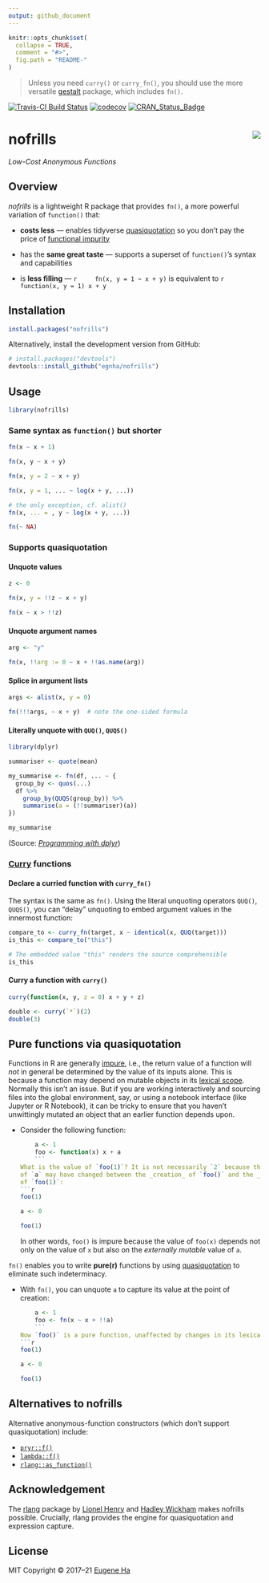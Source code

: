 ```yaml
---
output: github_document
---
```


<!-- README.md is generated from README.Rmd. Please edit that file -->

```r
knitr::opts_chunk$set(
  collapse = TRUE,
  comment = "#>",
  fig.path = "README-"
)
```

> Unless you need `curry()` or `curry_fn()`, you should use the more versatile
[gestalt](https://github.com/egnha/gestalt) package, which includes `fn()`.

[![Travis-CI Build Status](https://travis-ci.org/egnha/nofrills.svg?branch=master)](https://travis-ci.org/egnha/nofrills)
[![codecov](https://codecov.io/gh/egnha/nofrills/branch/master/graph/badge.svg)](https://codecov.io/gh/egnha/nofrills)
[![CRAN_Status_Badge](https://www.r-pkg.org/badges/version/nofrills)](https://cran.r-project.org/package=nofrills)

# nofrills <img src="inst/logo.png" align="right" />

_Low-Cost Anonymous Functions_

## Overview

_nofrills_ is a lightweight R package that provides `fn()`, a more powerful 
variation of `function()` that:

  - **costs less** — enables tidyverse
    [quasiquotation](https://rlang.r-lib.org/reference/quasiquotation.html)
    so you don’t pay the price of
    [functional impurity](#pure-functions-via-quasiquotation)
    
  - has the **same great taste** — supports a superset of `function()`’s syntax
    and capabilities
    
  - is **less filling** —
    ```r
    fn(x, y = 1 ~ x + y)
    ```
    is equivalent to
    ```r
    function(x, y = 1) x + y
    ```

## Installation

```r
install.packages("nofrills")
```

Alternatively, install the development version from GitHub:

```r
# install.packages("devtools")
devtools::install_github("egnha/nofrills")
```

## Usage

```r
library(nofrills)
```

### Same syntax as `function()` but shorter

```r
fn(x ~ x + 1)

fn(x, y ~ x + y)

fn(x, y = 2 ~ x + y)

fn(x, y = 1, ... ~ log(x + y, ...))

# the only exception, cf. alist()
fn(x, ... = , y ~ log(x + y, ...))

fn(~ NA)
```

### Supports quasiquotation

#### Unquote values

```r
z <- 0

fn(x, y = !!z ~ x + y)

fn(x ~ x > !!z)
```

#### Unquote argument names

```r
arg <- "y"

fn(x, !!arg := 0 ~ x + !!as.name(arg))
```

#### Splice in argument lists

```r
args <- alist(x, y = 0)

fn(!!!args, ~ x + y)  # note the one-sided formula
```

#### Literally unquote with `QUQ()`, `QUQS()`

```r
library(dplyr)

summariser <- quote(mean)

my_summarise <- fn(df, ... ~ {
  group_by <- quos(...)
  df %>%
    group_by(QUQS(group_by)) %>%
    summarise(a = (!!summariser)(a))
})

my_summarise
```
(Source:
[_Programming with dplyr_](https://dplyr.tidyverse.org/articles/programming.html))

### [Curry](https://en.wikipedia.org/wiki/Currying) functions

#### Declare a curried function with `curry_fn()`

The syntax is the same as `fn()`. Using the literal unquoting operators `QUQ()`,
`QUQS()`, you can “delay” unquoting to embed argument values in the innermost
function:

```r
compare_to <- curry_fn(target, x ~ identical(x, QUQ(target)))
is_this <- compare_to("this")

# The embedded value "this" renders the source comprehensible
is_this
```

#### Curry a function with `curry()`

```r
curry(function(x, y, z = 0) x + y + z)

double <- curry(`*`)(2)
double(3)
```

## Pure functions via quasiquotation

Functions in R are generally
[impure](https://en.wikipedia.org/wiki/Pure_function), i.e., the return value of
a function will _not_ in general be determined by the value of its inputs alone.
This is because a function may depend on mutable objects in its [lexical
scope](https://adv-r.hadley.nz/functions.html#lexical-scoping). Normally this
isn’t an issue. But if you are working interactively and sourcing files into the
global environment, say, or using a notebook interface (like Jupyter or R 
Notebook), it can be tricky to ensure that you haven’t unwittingly mutated an
object that an earlier function depends upon.

  - Consider the following function:
    ```r
    a <- 1
    foo <- function(x) x + a
    ```
    What is the value of `foo(1)`? It is not necessarily `2` because the value
    of `a` may have changed between the _creation_ of `foo()` and the _calling_
    of `foo(1)`:
    ```r
    foo(1)
    
    a <- 0
    
    foo(1)
    ```
    In other words, `foo()` is impure because the value of `foo(x)` depends not
    only on the value of `x` but also on the _externally mutable_ value of `a`.
    
`fn()` enables you to write **pure(r)** functions by using
[quasiquotation](https://rlang.r-lib.org/reference/quasiquotation.html)
to eliminate such indeterminacy.

  - With `fn()`, you can unquote `a` to capture its value at the point of
    creation:
    ```r
    a <- 1
    foo <- fn(x ~ x + !!a)
    ```
    Now `foo()` is a pure function, unaffected by changes in its lexical scope:
    ```r
    foo(1)
    
    a <- 0
    
    foo(1)
    ```

## Alternatives to nofrills

Alternative anonymous-function constructors (which don’t support quasiquotation)
include:

  - [`pryr::f()`](https://github.com/hadley/pryr)
  - [`lambda::f()`](https://github.com/jimhester/lambda)
  - [`rlang::as_function()`](https://rlang.r-lib.org/reference/as_function.html)

## Acknowledgement

The [rlang](https://github.com/r-lib/rlang) package by [Lionel
Henry](https://github.com/lionel-) and [Hadley 
Wickham](https://github.com/hadley) makes nofrills possible. Crucially, rlang
provides the engine for quasiquotation and expression capture.

## License

MIT Copyright © 2017–21 [Eugene Ha](https://github.com/egnha)
